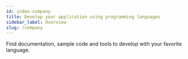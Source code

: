 ```yaml
---
id: index-company
title: Develop your application using programming languages
sidebar_label: Overview
slug: /company
---
```



Find documentation, sample code and tools to develop with your favorite language.

<div class="row">

 <div class="col">
    <RedisCard
        title="Node.js and Redis"
        description="Getting Started with Node.js and Redis"
        page="/develop/node"
        />
 </div>
</div>

<div class="row">

 <div class="col">
    <RedisCard
        title="Ruby and Redis"
        description="Getting Started with Ruby and Redis"
        page="/develop/ruby"
        />
 </div>
</div>

<div class="row">

 <div class="col">
    <RedisCard
        title="PHP and Redis"
        description="Getting Started with PHP and Redis"
        page="/develop/php"
        />
 </div>
</div>
